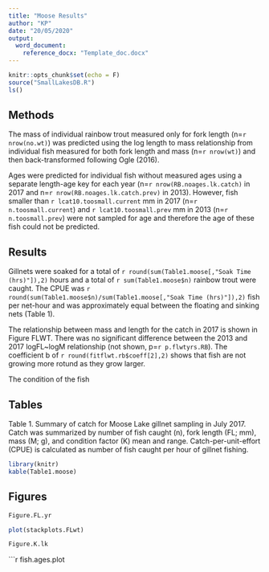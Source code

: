 ```yaml
---
title: "Moose Results"
author: "KP"
date: "20/05/2020"
output:
  word_document:
    reference_docx: "Template_doc.docx"
---
```


```r
knitr::opts_chunk$set(echo = F)
source("SmallLakesDB.R")
ls()
```
## Methods

The mass of individual rainbow trout measured only for fork length (n=`r nrow(no.wt)`) was predicted using the log length to mass relationship from individual fish measured for both fork length and mass (n=`r nrow(wt)`) and then back-transformed following Ogle (2016). 

Ages were predicted for individual fish without measured ages using a separate length-age key for each year (n=`r nrow(RB.noages.lk.catch)` in 2017 and n=`r nrow(RB.noages.lk.catch.prev)` in 2013). However, fish smaller than `r lcat10.toosmall.current` mm in 2017 (n=`r n.toosmall.current`) and `r lcat10.toosmall.prev` mm in 2013 (n=`r n.toosmall.prev`) were not sampled for age and therefore the age of these fish could not be predicted. 


## Results
Gillnets were soaked for a total of `r round(sum(Table1.moose[,"Soak Time (hrs)"]),2)` hours and a total of `r sum(Table1.moose$n)` rainbow trout were caught. The CPUE was `r round(sum(Table1.moose$n)/sum(Table1.moose[,"Soak Time (hrs)"]),2)` fish per net-hour and was approximately equal between the floating and sinking nets (Table 1). 

The relationship between mass and length for the catch in 2017 is shown in Figure FLWT. There was no significant difference between the 2013 and 2017 logFL~logM relationship (not shown, p=`r p.flwtyrs.RB`). The coefficient b of `r round(fitflwt.rb$coeff[2],2)` shows that fish are not growing more rotund as they grow larger. 

The condition of the fish 



## Tables

Table 1. Summary of catch for Moose Lake gillnet sampling in July 2017. Catch was summarized by number of fish caught (n), fork length (FL; mm), mass (M; g), and condition factor (K) mean and range. Catch-per-unit-effort (CPUE) is calculated as number of fish caught per hour of gillnet fishing.
```r
library(knitr)
kable(Table1.moose)

```


## Figures


```r
Figure.FL.yr

```

```r
plot(stackplots.FLwt)

```




```r
Figure.K.lk

```

```r

fish.ages.plot

